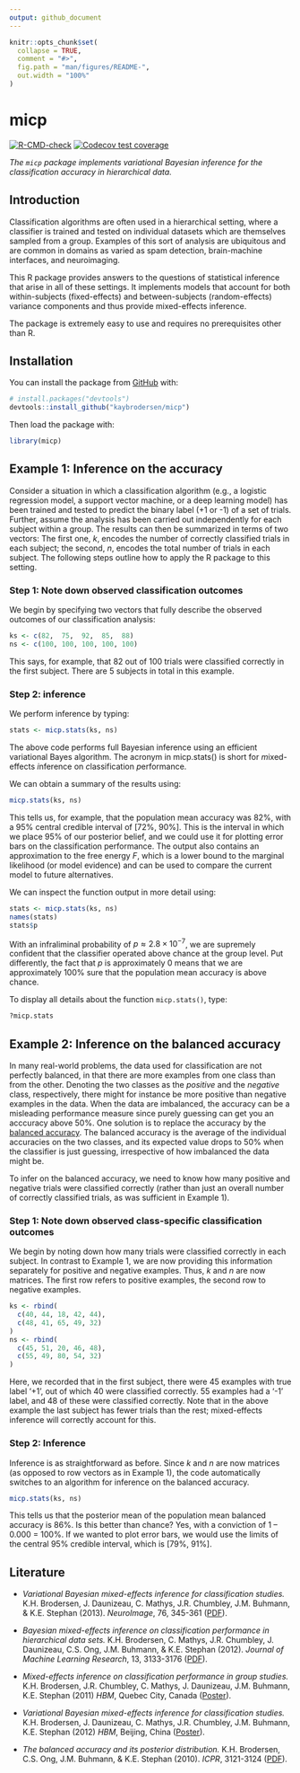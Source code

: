 ```yaml
---
output: github_document
---
```


<!-- README.md is generated from README.Rmd. Please edit that file -->

```r
knitr::opts_chunk$set(
  collapse = TRUE,
  comment = "#>",
  fig.path = "man/figures/README-",
  out.width = "100%"
)
```

# micp

<!-- badges: start -->
  [![R-CMD-check](https://github.com/kaybrodersen/micp/workflows/R-CMD-check/badge.svg)](https://github.com/kaybrodersen/micp/actions)
[![Codecov test coverage](https://codecov.io/gh/kaybrodersen/micp/branch/main/graph/badge.svg)](https://app.codecov.io/gh/kaybrodersen/micp?branch=main)
<!-- badges: end -->

*The `micp` package implements variational Bayesian inference for the classification accuracy in hierarchical data.*

## Introduction

Classification algorithms are often used in a hierarchical setting, where a classifier is trained and tested on individual datasets which are themselves sampled from a group. Examples of this sort of analysis are ubiquitous and are common in domains as varied as spam detection, brain-machine interfaces, and neuroimaging.

This R package provides answers to the questions of statistical inference that arise in all of these settings. It implements models that account for both within-subjects (fixed-effects) and between-subjects (random-effects) variance components and thus provide mixed-effects inference.

The package is extremely easy to use and requires no prerequisites other than R.

## Installation

You can install the package from [GitHub](https://github.com/) with:

```r
# install.packages("devtools")
devtools::install_github("kaybrodersen/micp")
```

Then load the package with:

```r
library(micp)
```

## Example 1: Inference on the accuracy

Consider a situation in which a classification algorithm (e.g., a logistic regression model, a support vector machine, or a deep learning model) has been trained and tested to predict the binary label (+1 or -1) of a set of trials. Further, assume the analysis has been carried out independently for each subject within a group. The results can then be summarized in terms of two vectors: The first one, _k_, encodes the number of correctly classified trials in each subject; the second, _n_, encodes the total number of trials in each subject. The following steps outline how to apply the R package to this setting.

### Step 1: Note down observed classification outcomes

We begin by specifying two vectors that fully describe the observed outcomes of our classification analysis:

```r
ks <- c(82,  75,  92,  85,  88)
ns <- c(100, 100, 100, 100, 100)
```

This says, for example, that 82 out of 100 trials were classified correctly in the first subject. There are 5 subjects in total in this example.

### Step 2: inference

We perform inference by typing:

```r
stats <- micp.stats(ks, ns)
```

The above code performs full Bayesian inference using an efficient variational Bayes algorithm. The acronym in micp.stats() is short for *m*ixed-effects *i*nference on *c*lassification *p*erformance.

We can obtain a summary of the results using:

```r
micp.stats(ks, ns)
```

This tells us, for example, that the population mean accuracy was 82%, with a 95% central credible interval of [72%, 90%]. This is the interval in which we place 95% of our posterior belief, and we could use it for plotting error bars on the classification performance. The output also contains an approximation to the free energy $F$, which is a lower bound to the marginal likelihood (or model evidence) and can be used to compare the current model to future alternatives.

We can inspect the function output in more detail using:

```r
stats <- micp.stats(ks, ns)
names(stats)
stats$p
```

With an infraliminal probability of $p ≈ 2.8×10^{-7}$, we are supremely confident that the classifier operated above chance at the group level. Put differently, the fact that $p$ is approximately 0 means that we are approximately 100% sure that the population mean accuracy is above chance.

To display all details about the function `micp.stats()`, type:

```r
?micp.stats
```

## Example 2: Inference on the balanced accuracy

In many real-world problems, the data used for classification are not perfectly balanced, in that there are more examples from one class than from the other. Denoting the two classes as the *positive* and the *negative* class, respectively, there might for instance be more positive than negative examples in the data. When the data are imbalanced, the accuracy can be a misleading performance measure since purely guessing can get you an acccuracy above 50%. One solution is to replace the accuracy by the [balanced accuracy](https://en.wikipedia.org/wiki/Precision_and_recall#Imbalanced_data). The balanced accuracy is the average of the individual accuracies on the two classes, and its expected value drops to 50% when the classifier is just guessing, irrespective of how imbalanced the data might be.

To infer on the balanced accuracy, we need to know how many positive and negative trials were classified correctly (rather than just an overall number of correctly classified trials, as was sufficient in Example 1).

### Step 1: Note down observed class-specific classification outcomes

We begin by noting down how many trials were classified correctly in each subject. In contrast to Example 1, we are now providing this information separately for positive and negative examples. Thus, $k$ and $n$ are now matrices. The first row refers to positive examples, the second row to negative examples.

```r
ks <- rbind(
  c(40, 44, 18, 42, 44),
  c(48, 41, 65, 49, 32)
)
ns <- rbind(
  c(45, 51, 20, 46, 48),
  c(55, 49, 80, 54, 32)
)
```

Here, we recorded that in the first subject, there were 45 examples with true label '+1', out of which 40 were classified correctly. 55 examples had a '-1' label, and 48 of these were classified correctly. Note that in the above example the last subject has fewer trials than the rest; mixed-effects inference will correctly account for this.

### Step 2: Inference

Inference is as straightforward as before. Since $k$ and $n$ are now matrices (as opposed to row vectors as in Example 1), the code automatically switches to an algorithm for inference on the balanced accuracy.

```r
micp.stats(ks, ns)
```

This tells us that the posterior mean of the population mean balanced accuracy is 86%. Is this better than chance? Yes, with a conviction of 1 – 0.000 = 100%. If we wanted to plot error bars, we would use the limits of the central 95% credible interval, which is [79%, 91%].

## Literature

* *Variational Bayesian mixed-effects inference for classification studies.* K.H. Brodersen, J. Daunizeau, C. Mathys, J.R. Chumbley, J.M. Buhmann, & K.E. Stephan (2013). _NeuroImage_, 76, 345-361 ([PDF](https://kaybrodersen.github.io/publications/Brodersen_2013_NeuroImage.pdf)).

* *Bayesian mixed-effects inference on classification performance in hierarchical data sets.* K.H. Brodersen, C. Mathys, J.R. Chumbley, J. Daunizeau, C.S. Ong, J.M. Buhmann, & K.E. Stephan (2012). _Journal of Machine Learning Research_, 13, 3133-3176 ([PDF](https://kaybrodersen.github.io/publications/Brodersen_2012_JMLR.pdf)).

* *Mixed-effects inference on classification performance in group studies.*
K.H. Brodersen, J.R. Chumbley, C. Mathys, J. Daunizeau, J.M. Buhmann, K.E. Stephan (2011)
_HBM_, Quebec City, Canada ([Poster](https://kaybrodersen.github.io/publications/Brodersen_2011d_HBM.pdf)).

* *Variational Bayesian mixed-effects inference for classification studies.*
K.H. Brodersen, J. Daunizeau, C. Mathys, J.R. Chumbley, J.M. Buhmann, K.E. Stephan (2012)
_HBM_, Beijing, China ([Poster](https://kaybrodersen.github.io/publications/Brodersen_2012b_HBM.pdf)).

* *The balanced accuracy and its posterior distribution.* K.H. Brodersen, C.S. Ong, J.M. Buhmann, & K.E. Stephan (2010). _ICPR_, 3121-3124 ([PDF](https://kaybrodersen.github.io/publications/Brodersen_2010b_ICPR.pdf)).
